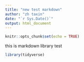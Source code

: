 ```yaml
---
title: "new test markdown"
author: "zh taxin"
date: "`r Sys.Date()`"
output: html_document
---
```


```r
knitr::opts_chunk$set(echo = TRUE)
```

this is  markdown library test

```r

library(tidyverse)
```

